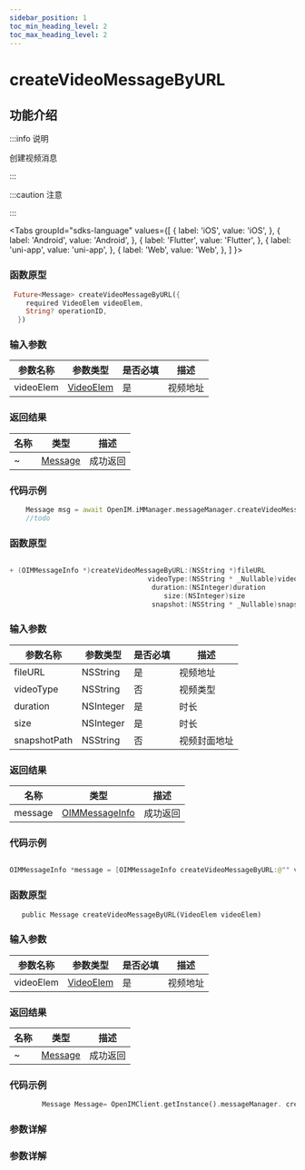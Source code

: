 ```yaml
---
sidebar_position: 1
toc_min_heading_level: 2
toc_max_heading_level: 2
---
```


# createVideoMessageByURL

## 功能介绍

:::info 说明

创建视频消息

:::

:::caution 注意

:::

<Tabs
groupId="sdks-language"
values={[
{ label: 'iOS', value: 'iOS', },
{ label: 'Android', value: 'Android', },
{ label: 'Flutter', value: 'Flutter', },
{ label: 'uni-app', value: 'uni-app', },
{ label: 'Web', value: 'Web', },
]
}>

<TabItem value="Flutter">

### 函数原型

```dart showLineNumbers
 Future<Message> createVideoMessageByURL({
    required VideoElem videoElem,
    String? operationID,
  })
```

### 输入参数

| 参数名称     | 参数类型  | 是否必填 | 描述         |
| ------------ | --------- | -------- | ------------ |
| videoElem      | [VideoElem](docs/sdks/Class/Message/VideoElem.mdx)  | 是       | 视频地址     |

### 返回结果

| 名称    | 类型                                                      | 描述     |
| ------- | --------------------------------------------------------- | -------- |
| ~ | [Message](docs/sdks/Class/Message/MessageInfo.mdx) | 成功返回 |

### 代码示例

```dart showLineNumbers
    Message msg = await OpenIM.iMManager.messageManager.createVideoMessageByURL(videoElem: videoElem);
    //todo
```

</TabItem>

<TabItem value="iOS">

### 函数原型

```swift showLineNumbers

+ (OIMMessageInfo *)createVideoMessageByURL:(NSString *)fileURL
                                  videoType:(NSString * _Nullable)videoType
                                   duration:(NSInteger)duration
                                      size:(NSInteger)size
                                   snapshot:(NSString * _Nullable)snapshotURL

```

### 输入参数

| 参数名称     | 参数类型  | 是否必填 | 描述         |
| ------------ | --------- | -------- | ------------ |
| fileURL      | NSString  | 是       | 视频地址     |
| videoType    | NSString  | 否       | 视频类型     |
| duration     | NSInteger | 是       | 时长         |
| size         | NSInteger | 是       | 时长         |
| snapshotPath | NSString  | 否       | 视频封面地址 |

### 返回结果

| 名称    | 类型                                                      | 描述     |
| ------- | --------------------------------------------------------- | -------- |
| message | [OIMMessageInfo](docs/sdks/Class/Message/MessageInfo.mdx) | 成功返回 |

### 代码示例

```swift showLineNumbers

OIMMessageInfo *message = [OIMMessageInfo createVideoMessageByURL:@"" videoType:nil duration:1 size:1024 snapshot:nil];

```

</TabItem>

<TabItem value="Android">

### 函数原型

```dart showLineNumbers
   public Message createVideoMessageByURL(VideoElem videoElem)
```

### 输入参数

| 参数名称     | 参数类型  | 是否必填 | 描述         |
| ------------ | --------- | -------- | ------------ |
| videoElem      | [VideoElem](docs/sdks/Class/Message/VideoElem.mdx)  | 是       | 视频地址     |

### 返回结果

| 名称    | 类型                                                      | 描述     |
| ------- | --------------------------------------------------------- | -------- |
| ~ | [Message](docs/sdks/Class/Message/MessageInfo.mdx) | 成功返回 |

### 代码示例

```dart showLineNumbers
        Message Message= OpenIMClient.getInstance().messageManager. createVideoMessageByURL(videoElem)
```


</TabItem>

<TabItem value="Web">

### 参数详解

</TabItem>

<TabItem value="uni-app">

### 参数详解

</TabItem>

</Tabs>
